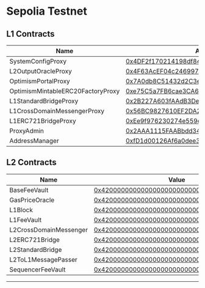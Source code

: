 
# Sepolia Testnet

## L1 Contracts

| Name                              | Address                                                                                                                       |
| --------------------------------- | ----------------------------------------------------------------------------------------------------------------------------- |
| SystemConfigProxy                 | [0x4DF2f170214198df84716b89C84B0c177c39F6c9](https://sepolia.etherscan.io/address/0x4DF2f170214198df84716b89C84B0c177c39F6c9) |
| L2OutputOracleProxy               | [0x4F63AcEF04c2469977F31Bc12b5Df1589c3046E2](https://sepolia.etherscan.io/address/0x4F63AcEF04c2469977F31Bc12b5Df1589c3046E2) |
| OptimismPortalProxy               | [0x7A0db8C51432d2C3eb4e8f360a2EeB26FF2809fB](https://sepolia.etherscan.io/address/0x7A0db8C51432d2C3eb4e8f360a2EeB26FF2809fB) |
| OptimismMintableERC20FactoryProxy | [0xe75C5a7FB6cae3CA6A5ED030aBfA0012D1F52D58](https://sepolia.etherscan.io/address/0xe75C5a7FB6cae3CA6A5ED030aBfA0012D1F52D58) |
| L1StandardBridgeProxy             | [0x2B227A603fAAdB3De0ED050b63ADD232B5f2c28C](https://sepolia.etherscan.io/address/0x2B227A603fAAdB3De0ED050b63ADD232B5f2c28C) |
| L1CrossDomainMessengerProxy       | [0x56BC9827610EF2DA23AE7D3eea1e1cc16A136Ec4](https://sepolia.etherscan.io/address/0x56BC9827610EF2DA23AE7D3eea1e1cc16A136Ec4) |
| L1ERC721BridgeProxy               | [0xEe9f976230274e559eb4B899994B7D085A211935](https://sepolia.etherscan.io/address/0xEe9f976230274e559eb4B899994B7D085A211935) |
| ProxyAdmin                        | [0x2AAA1115FAABbdd343016F3bc10b06D3302BFe30](https://sepolia.etherscan.io/address/0x2AAA1115FAABbdd343016F3bc10b06D3302BFe30) |
| AddressManager                    | [0xfD1d00126Af6a0dee3d4795203A635198de0b9e4](https://sepolia.etherscan.io/address/0xfD1d00126Af6a0dee3d4795203A635198de0b9e4) |

## L2 Contracts

| Name                   | Value                                                                                                                                   |
| ---------------------- | --------------------------------------------------------------------------------------------------------------------------------------- |
| BaseFeeVault           | [0x4200000000000000000000000000000000000019](https://sepolia-explorer.superseed.xyz/address/0x4200000000000000000000000000000000000019) |
| GasPriceOracle         | [0x420000000000000000000000000000000000000F](https://sepolia-explorer.superseed.xyz/address/0x420000000000000000000000000000000000000F) |
| L1Block                | [0x4200000000000000000000000000000000000015](https://sepolia-explorer.superseed.xyz/address/0x4200000000000000000000000000000000000015) |
| L1FeeVault             | [0x420000000000000000000000000000000000001A](https://sepolia-explorer.superseed.xyz/address/0x420000000000000000000000000000000000001A) |
| L2CrossDomainMessenger | [0x4200000000000000000000000000000000000007](https://sepolia-explorer.superseed.xyz/address/0x4200000000000000000000000000000000000007) |
| L2ERC721Bridge         | [0x4200000000000000000000000000000000000014](https://sepolia-explorer.superseed.xyz/address/0x4200000000000000000000000000000000000014) |
| L2StandardBridge       | [0x4200000000000000000000000000000000000010](https://sepolia-explorer.superseed.xyz/address/0x4200000000000000000000000000000000000010) |
| L2ToL1MessagePasser    | [0x4200000000000000000000000000000000000016](https://sepolia-explorer.superseed.xyz/address/0x4200000000000000000000000000000000000016) |
| SequencerFeeVault      | [0x4200000000000000000000000000000000000011](https://sepolia-explorer.superseed.xyz/address/0x4200000000000000000000000000000000000011) |

---
